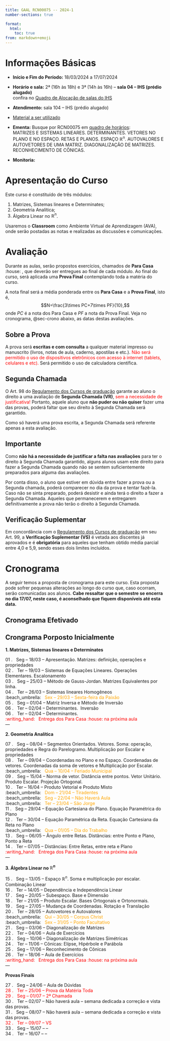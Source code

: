 ```yaml
---
title: GAAL RCN00075 -- 2024-1
number-sections: true

format:
  html:
    toc: true
from: markdown+emoji
---
```

# Informações Básicas

- **Início e Fim do Período:** 18/03/2024 a 17/07/2024 

-  **Horário e sala:** 2ª (16h às 18h) e 3ª (14h às 16h) -- **sala 04 -- IHS (prédio alugado)**\
confira no [Quadro de Alocação de salas do IHS](http://200.159.243.2:10032/home/index_simples)

-  **Atendimento:** sala 104 -- IHS (prédio alugado)

- [Material a ser utilizado](calculoII.qmd)

-  **Ementa:** Busque por RCN00075 em [quadro de horários](https://app.uff.br/graduacao/quadrodehorarios/):\
MATRIZES E SISTEMAS LINEARES. DETERMINANTES. VETORES NO PLANO E NO ESPAÇO. RETAS E PLANOS. ESPAÇO $\mathbb{R}^n$. AUTOVALORES E AUTOVETORES DE UMA MATRIZ. DIAGONALIZAÇÃO DE MATRIZES. RECONHECIMENTO DE CÔNICAS.

- **Monitoria:** 

# Apresentação do Curso

Este curso é constituído de três módulos:

1. Matrizes, Sistemas lineares e Determinates;
2. Geometria Analítica;
3. Álgebra Linear no $\mathbb{R}^n$.

Usaremos o **Classroom** como Ambiente Virtual de Aprendizagem (AVA), onde serão postadas as notas e realizadas as discussões e comunicações.


# Avaliação

Durante as aulas, serão propostos exercícios, chamados de **Para Casa** :house: , que deverão ser entregues ao final de cada módulo. Ao final do curso, será aplicada uma **Prova Final** contemplando toda a matéria do curso. 

A nota final será a média ponderada entre os **Para Casa** e a **Prova Final**, isto é, 
$$N=\frac{3\times PC+7\times PF}{10},$$
onde $PC$ é a nota dos Para Casa e $PF$ a nota da Prova Final. Veja no cronograma, @sec-crono abaixo, as datas destas avaliações. 

## Sobre a Prova

A prova será **escritas e com consulta** a qualquer material impresso ou manuscrito (livros, notas de aula, caderno, apostilas e etc.). <span style="color:red"> Não será permitido o uso de dispositivos eletrônicos com acesso à internet (tablets, celulares e etc).</span> Será permitido o uso de calculadora científica.


## Segunda Chamada

O Art. 98 do  [Regulamento dos Cursos de graduação](http://www.uff.br/sites/default/files/001-2015_regulamento_do_curso_de_graduacao_0.pdf#page=55) garante ao aluno  o direito a uma avaliação de **Segunda Chamada (VR)**, <span style="color:red">sem a necessidade de justificativa!</span> Portanto, aquele aluno que **não puder ou não quiser** fazer uma das provas, poderá faltar que seu direito à Segunda Chamada será garantido.

Como só haverá uma prova escrita, a Segunda Chamada será referente apenas a esta avaliação.


::: {.callout-warning}
## Importante

Como **não há a necessidade de justificar a falta nas avaliações** para ter o direito à Segunda Chamada garantido, alguns alunos usam este direito para fazer a Segunda Chamada quando não se sentem suficientemente preparados para alguma das avaliações. 

Por conta disso, o aluno que estiver em dúvida entre fazer a prova ou a Segunda chamada, poderá comparecer no dia da prova e tentar fazê-la. Caso não se sinta preparado, poderá desistir e ainda terá o direito a fazer a Segunda Chamada. Aqueles que permanecerem e entregarem definitivamente a prova não terão o direito à Segunda Chamada.
:::

## Verificação Suplementar

Em concordância com o [Regulamento dos Cursos de graduação](http://www.uff.br/sites/default/files/001-2015_regulamento_do_curso_de_graduacao_0.pdf#page=55) em seu Art. 99, a **Verificação Suplementar (VS)** é vetada aos discentes já aprovados e é **obrigatória** para aqueles que tenham obtido média parcial entre 4,0 e 5,9, sendo esses dois limites incluídos.

# Cronograma {#sec-crono}

A seguir temos a proposta de cronograma para este curso. Esta proposta pode sofrer pequenas alterações ao longo do curso que, caso ocorram, serão comunicadas aos alunos. **Cabe ressaltar que o semestre se encerra no dia 17/07, neste caso, é aconselhado que fiquem disponíveis até esta data.**

## Cronograma Efetivado


## Crongrama Porposto Inicialmente


**1. Matrizes, Sistemas lineares e Determinates**

01 . &nbsp; Seg  --  18/03  --  Apresentação. Matrizes: definição, operações e propriedades \
02 . &nbsp; Ter  --  19/03  --  Sistemas de Equações Lineares. Operações Elementares. Escalonamento \
03 . &nbsp; Seg  --  25/03  --  Método de Gauss-Jordan. Matrizes Equivalentes por linha. \
04 . &nbsp; Ter  --  26/03  --  Sistemas lineares Homogêneos \
:beach_umbrella: <span style="color:orange"> &nbsp; Sex  --  29/03  --  Sexta-feira da Paixão </span> \
05 . &nbsp; Seg  --  01/04  --  Matriz Inversa e Método de Inversão \
06 . &nbsp; Ter  --  02/04  --  Determinantes. \ Inversão \
06 . &nbsp; Ter  --  02/04  --  Determinantes. \
<span style="color:red"> :writing_hand: &nbsp;  Entrega dos Para Casa :house: na próxima aula </span> \
---

**2. Geometria Analítica**

07 . &nbsp; Seg  --  08/04  --  Segmentos Orientados. Vetores. Soma: operação, propriedades e Regra do Parelogramo. Multiplicação por Escalar e propriedades \
08 . &nbsp; Ter  --  09/04  --  Coordenadas no Plano e no Espaço. Coordenadas de vetores. Coordenadas da soma de vetores e Multiplicação por Escalar. \
:beach_umbrella: <span style="color:orange"> &nbsp; Qua  --  10/04  --  Feriado Municipal </span> \
09 . &nbsp; Seg  --  15/04  --  Norma de vetor. Distância entre pontos. Vetor Unitário. Produto Escalar. Projeção Ortogonal. \
10 . &nbsp; Ter  --  16/04  --  Produto Vetorial e Produto Misto \
:beach_umbrella: <span style="color:orange"> &nbsp; Dom  --  21/04  --  Tiradentes </span> \
:beach_umbrella: <span style="color:orange"> &nbsp; Seg  --  22/04  --  Não Haverá Aula </span> \
:beach_umbrella: <span style="color:orange"> &nbsp; Ter  --  23/04  --  São Jorge </span> \
11 . &nbsp; Seg  --  29/04  --  Equação Cartesiana do Plano. Equação Paramétrica do Plano \
12 . &nbsp; Ter  --  30/04  --  Equação Paramétrica da Reta. Equação Cartesiana da Reta no Plano \
:beach_umbrella: <span style="color:orange"> &nbsp; Qua  --  01/05  --  Dia do Trabalho </span> \
13 . &nbsp; Seg  --  06/05  --  Ângulo entre Retas. Distâncias: entre Ponto e Plano, Ponto a Reta \
14 . &nbsp; Ter  --  07/05  --  Distâncias: Entre Retas, entre reta e Plano \
<span style="color:red"> :writing_hand: &nbsp;  Entrega dos Para Casa :house: na próxima aula </span> \
---

**3. Álgebra Linear no $\mathbb{R}^n$**

15 . &nbsp; Seg  --  13/05  --  Espaço $\mathbb{R}^n$. Soma e multiplicação por escalar. Combinação Linear \
16 . &nbsp; Ter  --  14/05  --  Dependência e Independência Linear \
17 . &nbsp; Seg  --  20/05  --  Subespaço. Base e Dimensão \
18 . &nbsp; Ter  --  21/05  --  Produto Escalar. Bases Ortogonais e Ortonormais. \
19 . &nbsp; Seg  --  27/05  --  Mudança de Coordenadas. Rotação e Translação \
20 . &nbsp; Ter  --  28/05  --  Autovetores e Autovalores \
:beach_umbrella: <span style="color:orange"> &nbsp; Qui  --  30/05  --  Corpus Christ </span> \
:beach_umbrella: <span style="color:orange"> &nbsp; Sex  --  31/05  --  Ponto Facultativo </span> \
21 . &nbsp; Seg  --  03/06  --  Diagonalização de Matrizes \
22 . &nbsp; Ter  --  04/06  --  Aula de Exercícios \
23 . &nbsp; Seg  --  10/06  --  Diagonalização de Matrizes Simétricas \
24 . &nbsp; Ter  --  11/06  --  Cônicas: Elípse, Hipérbole e Parábola \
25 . &nbsp; Seg  --  17/06  --  Reconhecimento de Cônicas \
26 . &nbsp; Ter  --  18/06  --  Aula de Exercícios \
<span style="color:red"> :writing_hand: &nbsp;  Entrega dos Para Casa :house: na próxima aula </span> \
---

**Provas Finais**

27 . &nbsp; Seg  --  24/06  --  Aula de Dúvidas \
<span style="color:red"> 28 . &nbsp; Ter  --  25/06  --  Prova da Matéria Toda </span> \
<span style="color:red"> 29 . &nbsp; Seg  --  01/07  --  2ª Chamada </span> \
30 . &nbsp; Ter  --  02/07  --  Não haverá aula -- semana dedicada a correção e vista das provas. \
31 . &nbsp; Seg  --  08/07  --  Não haverá aula -- semana dedicada a correção e vista das provas. \
<span style="color:red"> 32 . &nbsp; Ter  --  09/07  --  VS </span> \
33 . &nbsp; Seg  --  15/07  --   --  \
34 . &nbsp; Ter  --  16/07  --   --  \



